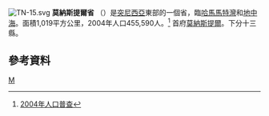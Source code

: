 [[File:TN-15.svg|right]]
'''莫納斯提爾省''' （{{lang-ar|ولاية المنستير|}}）是[[突尼西亞|突尼西亞]]東部的一個省，臨[[哈馬馬特灣|哈馬馬特灣]]和[[地中海|地中海]]。面積1,019平方公里，2004年人口455,590人。<ref>[http://www.ins.nat.tn/carte/result.php?gouvernorat=32&lib_gouvernorat=Sousse&lib_delegation=&delegation=00 2004年人口普查]{{dead link|date=2018年4月 |bot=InternetArchiveBot |fix-attempted=yes }}</ref> 首府[[莫納斯提爾|莫納斯提爾]]。下分十三縣。

==參考資料==
{{Reflist}}

{{突尼西亞行政區劃}}

[[Category:突尼斯行政区划|M]]